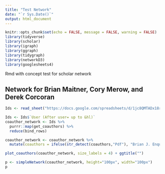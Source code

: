 ```yaml
---
title: "Test Network"
date: "`r Sys.Date()`"
output: html_document
---
```


```r
knitr::opts_chunk$set(echo = FALSE, message = FALSE, warning = FALSE)
library(tidyverse)
library(scholar)
library(igraph)
library(ggraph)
library(tidygraph)
library(networkD3)
library(googlesheets4)
```


Rmd with concept test for scholar network


## Network for Brian Maitner, Cory Merow, and Derek Corcoran

```r
Ids <- read_sheet("https://docs.google.com/spreadsheets/d/1jc8QMTADx18r_l_FZqVrGMaoOb3nIqXyYiGaHk1MvvQ")

Ids <- Ids$`User (After user= up to &hl)`
coauthor_network <- Ids %>% 
  purrr::map(get_coauthors) %>% 
  reduce(bind_rows)
```


```r
coauthor_network <- coauthor_network %>% 
  mutate(coauthors = ifelse(str_detect(coauthors,"Pdf"), "Brian J. Enquist", coauthors), author = ifelse(str_detect(author,"Pdf"), "Brian J. Enquist", author)) %>% dplyr::filter(!str_detect(author, "Sort By"),!str_detect(coauthors, "Sort By"))

plot_coauthors(coauthor_network, size_labels = 4) + ggtitle("")
```

```r
p <- simpleNetwork(coauthor_network, height="100px", width="100px")
p
```
  
  
